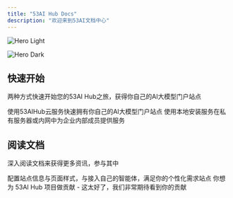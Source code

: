 ```yaml
---
title: "53AI Hub Docs"
description: "欢迎来到53AI文档中心"
---
```


<img
  className="block dark:hidden"
  src="https://static.53ai.com/uploads/20250515/a8c09a66df338ebc9a4353be3f1be9ad.gif"
  alt="Hero Light"
/>

<img
  className="hidden dark:block"
  src="https://static.53ai.com/uploads/20250515/a8c09a66df338ebc9a4353be3f1be9ad.gif"
  alt="Hero Dark"
/>

## 快速开始

两种方式快速开始您的53AI Hub之旅，获得你自己的AI大模型门户站点

<CardGroup cols={2}>
  <Card title="云服务" icon="stars" href="/入门/云服务">
    使用53AIHub云服务快速拥有你自己的AI大模型门户站点
  </Card>
  <Card title="本地安装" icon="screwdriver-wrench" href="/入门/本地部署">
    使用本地安装服务在私有服务器或内网中为企业内部成员提供服务
  </Card>
</CardGroup>

## 阅读文档

深入阅读文档来获得更多资讯，参与其中

<CardGroup cols={2}>
  <Card title="个性化站点" icon="palette" href="/手册/站点配置/站点信息">
    配置站点信息与页面样式，与接入自己的智能体，满足你的个性化需求站点
  </Card>
  <Card title="成为开源贡献者" icon="code" href="/社区/成为贡献者">
    你想为 53AI Hub 项目做贡献 - 这太好了，我们非常期待看到你的贡献
  </Card>
</CardGroup>